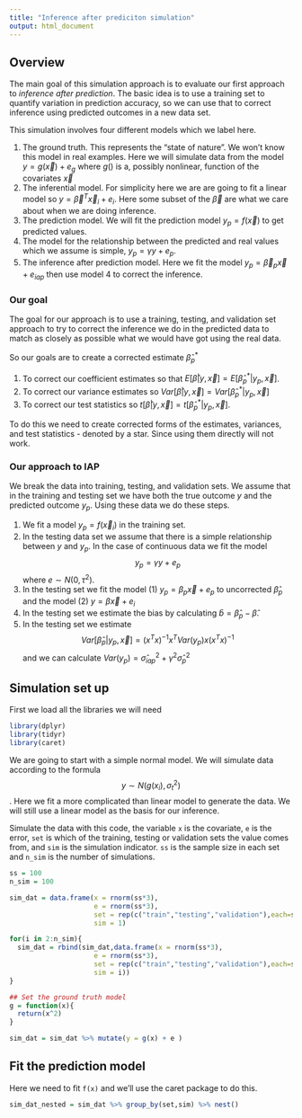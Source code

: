 ```yaml
---
title: "Inference after prediciton simulation"
output: html_document
---
```



## Overview

The main goal of this simulation approach is to evaluate our first approach to _inference after prediction_. The basic idea is to use a training set to quantify variation in prediction accuracy, so we can use that to correct inference using predicted outcomes in a new data set.

This simulation involves four different models which we label here. 

1. The ground truth. This represents the "state of nature". We won't know this model in real examples. Here we will simulate data from the model $y = g(\vec{x}) + e_g$ where $g()$ is a, possibly nonlinear, function of the covariates $\vec{x}$
2. The inferential model. For simplicity here we are are going to fit a linear model so $y = \vec{\beta}^T \vec{x}_i + e_i$. Here some subset of the $\vec{\beta}$ are what we care about when we are doing inference. 
3. The prediction model. We will fit the prediction model $y_{p} = f(\vec{x})$ to get predicted values. 
4. The model for the relationship between the predicted and real values which we assume is simple, $y_p = \gamma y + e_p$. 
5. The inference after prediction model. Here we fit the model $y_{p} = \vec{\beta}_p \vec{x} + e_{iap}$ then use model 4 to correct the inference.  


### Our goal


The goal for our approach is to use a training, testing, and validation set approach to try to correct the inference we do in the predicted data to match as closely as possible what we would have got using the real data. 

So our goals are to create a corrected estimate $\hat{\beta}^*_p$ 

1. To correct our coefficient estimates so that $E[\hat{\beta} | y, \vec{x}] = E[\hat{\beta}^*_p | y_p, \vec{x}]$. 
2. To correct our variance estimates so $Var[\hat{\beta} | y, \vec{x}] = Var[\hat{\beta}^*_p | y_p, \vec{x}]$
3. To correct our test statistics so $t[\hat{\beta} | y, \vec{x}] = t[\hat{\beta}^*_p | y_p, \vec{x}]$. 

To do this we need to create corrected forms of the estimates, variances, and test statistics - denoted by a star. Since using them directly will not work. 


### Our approach to IAP

We break the data into training, testing, and validation sets. We assume that in the training and testing set we have both the true outcome $y$ and the predicted outcome $y_p$. Using these data we do these steps. 

1. We fit a model $y_{p} = f(\vec{x}_{i})$ in the training set. 
2. In the testing data set we assume that there is a simple relationship between $y$ and $y_p$. In the case of continuous data we fit the model $$y_p = \gamma y + e_p $$ where $e \sim N(0, \tau^2)$. 
3. In the testing set we fit the model (1) $y_p = \beta_p \vec{x} + e_p$ to uncorrected $\hat{\beta}_p$ and the model (2) $y = \beta \vec{x} + e_i$
4. In the testing set we estimate the bias by calculating $\hat{b} = \hat{\beta}_p - \hat{\beta}$.
5. In the testing set we estimate $$Var[
\hat{\beta}_p | y_p, \vec{x}] = (x^Tx)^{-1}x^T Var(y_p)x(x^Tx)^{-1}$$ and we can calculate $Var(y_p) =  \hat{\sigma}^2_{iap} + \gamma^2\hat{\sigma}^2_p$


## Simulation set up

First we load all the libraries we will need

```r
library(dplyr)
library(tidyr)
library(caret)
```


We are going to start with a simple normal model. We will simulate data according to the formula $$ y \sim N(g(x_i),\sigma^2_t)$$. Here we fit a more complicated than linear model to generate the data. We will still use a linear model as the basis for our inference. 


Simulate the data with this code, the variable `x` is the covariate, `e` is the error, `set` is which of the training, testing or validation sets the value comes from, and `sim` is the simulation indicator. `ss` is the sample size in each set and `n_sim` is the number of simulations. 

```r

ss = 100
n_sim = 100

sim_dat = data.frame(x = rnorm(ss*3),
                     e = rnorm(ss*3),
                     set = rep(c("train","testing","validation"),each=ss),
                     sim = 1)

for(i in 2:n_sim){
  sim_dat = rbind(sim_dat,data.frame(x = rnorm(ss*3),
                     e = rnorm(ss*3),
                     set = rep(c("train","testing","validation"),each=ss),
                     sim = i))
}

## Set the ground truth model
g = function(x){
  return(x^2)
}

sim_dat = sim_dat %>% mutate(y = g(x) + e )

```


## Fit the prediction model


Here we need to fit `f(x)` and we'll use the caret package to do this. 

```r
sim_dat_nested = sim_dat %>% group_by(set,sim) %>% nest()
```


